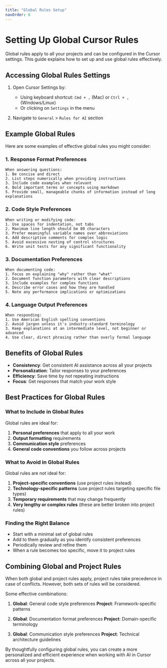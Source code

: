 ```yaml
---
title: "Global Rules Setup"
navOrder: 6
---
```


# Setting Up Global Cursor Rules

Global rules apply to all your projects and can be configured in the Cursor settings. This guide explains how to set up and use global rules effectively.

## Accessing Global Rules Settings

1. Open Cursor Settings by:
   - Using keyboard shortcut: `Cmd + ,` (Mac) or `Ctrl + ,` (Windows/Linux)
   - Or clicking on `Settings` in the menu

2. Navigate to `General` > `Rules for AI` section

## Example Global Rules

Here are some examples of effective global rules you might consider:

### 1. Response Format Preferences

```
When answering questions:
1. Be concise and direct
2. List steps numerically when providing instructions
3. Include code examples when relevant
4. Bold important terms or concepts using markdown
5. Provide small, manageable chunks of information instead of long explanations
```

### 2. Code Style Preferences

```
When writing or modifying code:
1. Use spaces for indentation, not tabs
2. Maximum line length should be 80 characters
3. Prefer meaningful variable names over abbreviations
4. Add descriptive comments for complex logic
5. Avoid excessive nesting of control structures
6. Write unit tests for any significant functionality
```

### 3. Documentation Preferences

```
When documenting code:
1. Focus on explaining "why" rather than "what"
2. Document function parameters with clear descriptions
3. Include examples for complex functions
4. Describe error cases and how they are handled
5. Note any performance implications or optimizations
```

### 4. Language Output Preferences

```
When responding:
1. Use American English spelling conventions
2. Avoid jargon unless it's industry-standard terminology
3. Keep explanations at an intermediate level, not beginner or advanced
4. Use clear, direct phrasing rather than overly formal language
```

## Benefits of Global Rules

- **Consistency**: Get consistent AI assistance across all your projects
- **Personalization**: Tailor responses to your preferences
- **Efficiency**: Save time by not repeating instructions
- **Focus**: Get responses that match your work style

## Best Practices for Global Rules

### What to Include in Global Rules

Global rules are ideal for:

1. **Personal preferences** that apply to all your work
2. **Output formatting** requirements
3. **Communication style** preferences
4. **General code conventions** you follow across projects

### What to Avoid in Global Rules

Global rules are not ideal for:

1. **Project-specific conventions** (use project rules instead)
2. **Technology-specific patterns** (use project rules targeting specific file types)
3. **Temporary requirements** that may change frequently
4. **Very lengthy or complex rules** (these are better broken into project rules)

### Finding the Right Balance

- Start with a minimal set of global rules
- Add to them gradually as you identify consistent preferences
- Periodically review and refine them
- When a rule becomes too specific, move it to project rules

## Combining Global and Project Rules

When both global and project rules apply, project rules take precedence in case of conflicts. However, both sets of rules will be considered.

Some effective combinations:

1. **Global**: General code style preferences
   **Project**: Framework-specific patterns

2. **Global**: Documentation format preferences
   **Project**: Domain-specific terminology

3. **Global**: Communication style preferences
   **Project**: Technical architecture guidelines

By thoughtfully configuring global rules, you can create a more personalized and efficient experience when working with AI in Cursor across all your projects. 